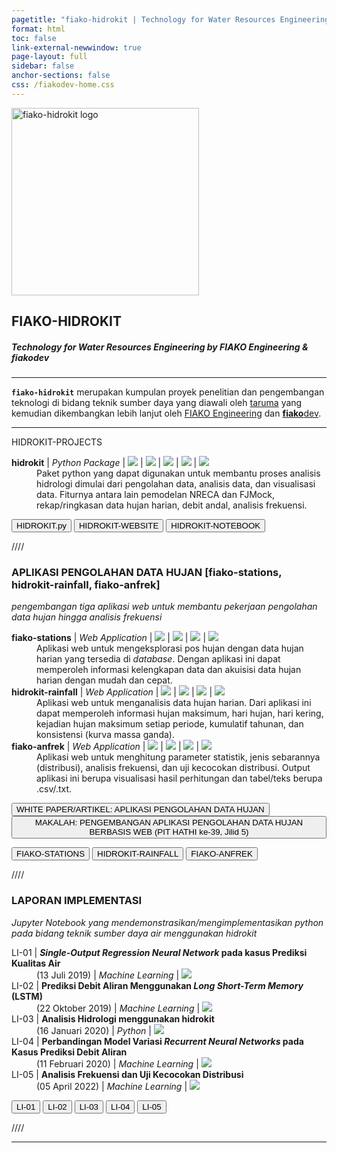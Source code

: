 ```yaml
---
pagetitle: "fiako-hidrokit | Technology for Water Resources Engineering by FIAKO Engineering"
format: html
toc: false
link-external-newwindow: true
page-layout: full
sidebar: false
anchor-sections: false
css: /fiakodev-home.css
---
```


::: {.text-center}
<img src="assets/fiako-hidrokit-logo.png" alt="fiako-hidrokit logo" width="300" class="logo">
:::

::: {.text-center .mb-4}
# FIAKO-HIDROKIT
##### Technology for Water Resources Engineering by FIAKO Engineering & **fiako**dev
:::

::: {.text-center}

---

**`fiako-hidrokit`** merupakan kumpulan proyek penelitian dan pengembangan teknologi di bidang teknik sumber daya yang diawali oleh [taruma](https://github.com/taruma) yang kemudian dikembangkan lebih lanjut oleh [FIAKO Engineering](https://fiako.engineering) dan [**fiako**dev](https://dev.fiako.engineering).

---

:::

::: {.text-center .mt-5}

[HIDROKIT-PROJECTS]{.h1}

**hidrokit** | _Python Package_ | ![](https://img.shields.io/pypi/v/hidrokit.svg?logo=pypi) | ![](https://img.shields.io/github/v/release/hidrokit/hidrokit?color=blue&label=hidrokit.py&labelColor=navy&logo=Python&style=flat-square) | ![](https://img.shields.io/github/release-date/hidrokit/hidrokit?color=black&label=release&labelColor=brown&logo=Python&logoColor=white) | ![](https://img.shields.io/github/license/hidrokit/hidrokit) | ![](https://img.shields.io/badge/status-maintenance-brown)
: Paket python yang dapat digunakan untuk membantu proses analisis hidrologi dimulai dari pengolahan data, analisis data, dan visualisasi data. Fiturnya antara lain pemodelan NRECA dan FJMock, rekap/ringkasan data hujan harian, debit andal, analisis frekuensi. 

[<button type="button" class="btn btn-primary m-1">HIDROKIT.py</button>](https://github.com/hidrokit/hidrokit)
[<button type="button" class="btn btn-info m-1">HIDROKIT-WEBSITE</button>](https://hidrokit.github.io/hidrokit)
[<button type="button" class="btn btn-info m-1">HIDROKIT-NOTEBOOK</button>](https://hidrokit.github.io/notebook)

[////]{.h3}

### APLIKASI PENGOLAHAN DATA HUJAN [[fiako-stations, hidrokit-rainfall, fiako-anfrek]]{.text-muted}

[_pengembangan tiga aplikasi web untuk membantu pekerjaan pengolahan data hujan hingga analisis frekuensi_]{.h5 .text-muted}

**fiako-stations** | _Web Application_ | ![](https://img.shields.io/github/v/release/fiakoenjiniring/demo-stations?color=informational&label=demo-stations&labelColor=blueviolet&logo=Plotly&style=flat-square) | ![](https://img.shields.io/github/release-date/fiakoenjiniring/demo-stations?color=black&label=release&labelColor=brown&logo=Plotly&logoColor=white) | ![](https://img.shields.io/github/license/fiakoenjiniring/demo-stations) | ![](https://img.shields.io/badge/status-maintenance-brown)
: Aplikasi web untuk mengeksplorasi pos hujan dengan data hujan harian yang tersedia di _database_. Dengan aplikasi ini dapat memperoleh informasi kelengkapan data dan akuisisi data hujan harian dengan mudah dan cepat.

**hidrokit-rainfall** | _Web Application_ | ![](https://img.shields.io/github/v/release/fiakoenjiniring/rainfall?color=informational&label=rainfall&labelColor=blueviolet&logo=Plotly&style=flat-square) | ![](https://img.shields.io/github/release-date/fiakoenjiniring/rainfall?color=black&label=release&labelColor=brown&logo=Plotly&logoColor=white) | ![](https://img.shields.io/github/license/fiakoenjiniring/rainfall) | ![](https://img.shields.io/badge/status-maintenance-brown)
: Aplikasi web untuk menganalisis data hujan harian. Dari aplikasi ini dapat memperoleh informasi hujan maksimum, hari hujan, hari kering, kejadian hujan maksimum setiap periode, kumulatif tahunan, dan konsistensi (kurva massa ganda).

**fiako-anfrek** | _Web Application_ | ![](https://img.shields.io/github/v/release/fiakoenjiniring/anfrek?color=informational&label=anfrek&labelColor=blueviolet&logo=Plotly&style=flat-square) | ![](https://img.shields.io/github/release-date/fiakoenjiniring/anfrek?color=black&label=release&labelColor=brown&logo=Plotly&logoColor=white) | ![](https://img.shields.io/github/license/fiakoenjiniring/anfrek) | ![](https://img.shields.io/badge/status-maintenance-brown)
: Aplikasi web untuk menghitung parameter statistik, jenis sebarannya (distribusi), analisis frekuensi, dan uji kecocokan distribusi. Output aplikasi ini berupa visualisasi hasil perhitungan dan tabel/teks berupa .csv/.txt.

[<button type="button" class="btn btn-danger m-1">WHITE PAPER/ARTIKEL: APLIKASI PENGOLAHAN DATA HUJAN</button>](webapps-rainfall.qmd){target="blank"}
[<button type="button" class="btn btn-success m-1">MAKALAH: PENGEMBANGAN APLIKASI PENGOLAHAN DATA HUJAN BERBASIS WEB (PIT HATHI ke-39, Jilid 5)</button>](https://hathi.id/pit39-hathi/#tab-915)

[<button type="button" class="btn btn-info m-1">FIAKO-STATIONS</button>](https://github.com/fiakoenjiniring/demo-stations)
[<button type="button" class="btn btn-info m-1">HIDROKIT-RAINFALL</button>](https://github.com/fiakoenjiniring/rainfall)
[<button type="button" class="btn btn-info m-1">FIAKO-ANFREK</button>](https://github.com/fiakoenjiniring/anfrek)

[////]{.h3}

### LAPORAN IMPLEMENTASI
[_Jupyter Notebook yang mendemonstrasikan/mengimplementasikan python pada bidang teknik sumber daya air menggunakan [hidrokit]{.code-clean}_]{.h5 .text-muted}

[LI-01]{.code-clean} | **_Single-Output Regression Neural Network_ pada kasus Prediksi Kualitas Air**
: (13 Juli 2019) | _Machine Learning_ | ![](https://img.shields.io/badge/hidrokit-0.2.0-blue)

[LI-02]{.code-clean} | **Prediksi Debit Aliran Menggunakan _Long Short-Term Memory_ (LSTM)**
: (22 Oktober 2019) | _Machine Learning_ | ![](https://img.shields.io/badge/hidrokit-0.3.2-blue)

[LI-03]{.code-clean} | **Analisis Hidrologi menggunakan [hidrokit]{.code-clean}**
: (16 Januari 2020) | _Python_ | ![](https://img.shields.io/badge/hidrokit-0.3.5-blue)

[LI-04]{.code-clean} | **Perbandingan Model Variasi _Recurrent Neural Networks_ pada Kasus Prediksi Debit Aliran**
: (11 Februari 2020) | _Machine Learning_ | ![](https://img.shields.io/badge/hidrokit-0.3.5-blue)

[LI-05]{.code-clean} | **Analisis Frekuensi dan Uji Kecocokan Distribusi**
: (05 April 2022) | _Machine Learning_ | ![](https://img.shields.io/badge/hidrokit-0.4.0-blue)

[<button type="button" class="btn btn-primary m-1">LI-01</button>](https://nbviewer.jupyter.org/gist/12bf06ab7307340525eecf5b3c8beb9c)
[<button type="button" class="btn btn-primary m-1">LI-02</button>](https://nbviewer.jupyter.org/gist/8186dba212875f6b3f1677a5e2f9a70f)
[<button type="button" class="btn btn-primary m-1">LI-03</button>](https://nbviewer.jupyter.org/gist/4c1ed1212290965ecda056f45d7aaea2)
[<button type="button" class="btn btn-primary m-1">LI-04</button>](https://nbviewer.jupyter.org/gist/9d1ef5c6d629c792bed0c3f68b324675)
[<button type="button" class="btn btn-primary m-1">LI-05</button>](https://nbviewer.jupyter.org/gist/560eecd2e55b5fdc3a357b6d3ac4f20c)

[////]{.h3}

---


:::


